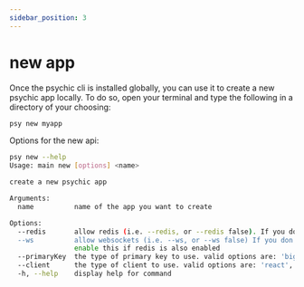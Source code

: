 ```yaml
---
sidebar_position: 3
---
```



# new app

Once the psychic cli is installed globally, you can use it to create a new psychic app locally. To
do so, open your terminal and type the following in a directory of your choosing:

```bash
psy new myapp
```

Options for the new api:

```bash
psy new --help
Usage: main new [options] <name>

create a new psychic app

Arguments:
  name          name of the app you want to create

Options:
  --redis       allow redis (i.e. --redis, or --redis false). If you don't set this, you will be prompted on whether or not to enable this.
  --ws          allow websockets (i.e. --ws, or --ws false) If you don't set this, you will be prompted on whether or not to enable this. Only
                enable this if redis is also enabled
  --primaryKey  the type of primary key to use. valid options are: 'bigserial', 'bigint', 'integer', 'uuid' (i.e. --primaryKey uuid)
  --client      the type of client to use. valid options are: 'react', 'vue', 'nuxt', 'none' (i.e. --client none)
  -h, --help    display help for command
```
